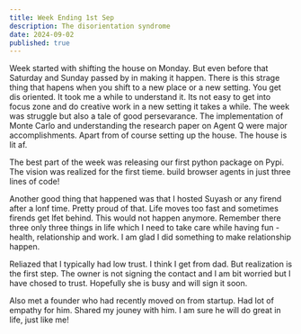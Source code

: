 ```yaml
---
title: Week Ending 1st Sep
description: The disorientation syndrome
date: 2024-09-02
published: true
---
```


Week started with shifting the house on Monday. But even before that Saturday and Sunday passed by in making it happen. There is this strage thing that hapens when you shift to a new place or a new setting. You get dis
oriented. It took me a while to understand it. Its not easy to get into focus zone and do creative work in a new setting it takes a while. The week was struggle but also a tale of good persevarance. The implementation of Monte Carlo and understanding the research paper on Agent Q were major accomplishments. Apart from of course setting up the house. The house is lit af.

The best part of the week was releasing our first python package on Pypi. The vision was realized for the first tieme. build browser agents in just three lines of code!

Another good thing that happened was that I hosted Suyash or any firend after a lonf time. Pretty proud of that. Life moves too fast and sometimes firends get lfet behind. This would not happen anymore. Remember there three only three things in life which I need to take care while having fun - health, relationship and work. I am glad I did something to make relationship happen.

Reliazed that I typically had low trust. I think I get from dad. But realization is the first step. The owner is not signing the contact and I am bit worried but I have chosed to trust. Hopefully she is busy and will sign it soon.

Also met a founder who had recently moved on from startup. Had lot of empathy for him. Shared my jouney with him. I am sure he will do great in life, just like me!
